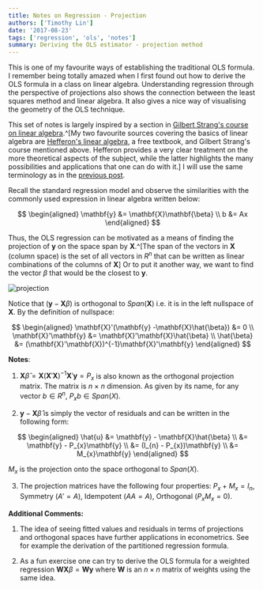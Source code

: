 ```yaml
---
title: Notes on Regression - Projection
authors: ['Timothy Lin']
date: '2017-08-23'
tags: ['regression', 'ols', 'notes']
summary: Deriving the OLS estimator - projection method
---
```


This is one of my favourite ways of establishing the traditional OLS formula. I remember being totally amazed when I first found out how to derive the OLS formula in a class on linear algebra. Understanding regression through the perspective of projections also shows the connection between the least squares method and linear algebra. It also gives a nice way of visualising the geometry of the OLS technique.

This set of notes is largely inspired by a section in [Gilbert Strang's course on linear algebra](https://ocw.mit.edu/courses/mathematics/18-06-linear-algebra-spring-2010/index.htm).^[My two favourite sources covering the basics of linear algebra are [Hefferon's linear algebra](http://joshua.smcvt.edu/linearalgebra/), a free textbook, and Gilbert Strang's course mentioned above. Hefferon provides a very clear treatment on the more theoretical aspects of the subject, while the latter highlights the many possibilities and applications that one can do with it.] I will use the same terminology as in the [previous post](/blog/notes-on-regression-ols/).

Recall the standard regression model and observe the similarities with the commonly used expression in linear algebra written below:

$$
\begin{aligned}
\mathbf{y} &= \mathbf{X}\mathbf{\beta} \\
b &= Ax
\end{aligned}
$$

Thus, the OLS regression can be motivated as a means of finding the projection of $\mathbf{y}$ on the space span by $\mathbf{X}$.^[The span of the vectors in $\mathbf{X}$ (column space) is the set of all vectors in $R^{n}$ that can be written as linear combinations of the columns of $\mathbf{X}$] Or to put it another way, we want to find the vector $\beta$ that would be the closest to $\mathbf{y}$.

![projection](/static/img/projection_reg.png)

Notice that $(\mathbf{y} - \mathbf{X}\beta)$ is orthogonal to $Span (\mathbf{X})$ i.e. it is in the left nullspace of $\mathbf{X}$. By the definition of nullspace:

$$
\begin{aligned}
\mathbf{X}'(\mathbf{y} -\mathbf{X}\hat{\beta}) &= 0 \\
\mathbf{X}'\mathbf{y} &= \mathbf{X}'\mathbf{X}\hat{\beta} \\
\hat{\beta} &= (\mathbf{X}'\mathbf{X})^{-1}\mathbf{X}'\mathbf{y}
\end{aligned}
$$

**Notes**:

1. $\mathbf{X}\hat{\beta} = \mathbf{X}(\mathbf{X}'\mathbf{X})^{-1}\mathbf{X}'\mathbf{y} = P_{x}$ is also known as the orthogonal projection matrix. The matrix is $n~\times~n$ dimension. As given by its name, for any vector $b \in R^{n}$, $P_{x}b \in Span(X)$.

2. $\mathbf{y} - \mathbf{X}\hat{\beta}$ is simply the vector of residuals and can be written in the following form:

$$
\begin{aligned}
\hat{u} &= \mathbf{y} - \mathbf{X}\hat{\beta} \\
&= \mathbf{y} - P_{x}\mathbf{y} \\
&= (I_{n} - P_{x})\mathbf{y} \\
&= M_{x}\mathbf{y}
\end{aligned}
$$

$M_{x}$ is the projection onto the space orthogonal to $Span(X)$.

3. The projection matrices have the following four properties: $P_{x} + M_{x} = I_{n}$, Symmetry ($A'=A$), Idempotent ($AA=A$), Orthogonal ($P_{x}M_{x} = 0$).

**Additional Comments:**

1. The idea of seeing fitted values and residuals in terms of projections and orthogonal spaces have further applications in econometrics. See for example the derivation of the partitioned regression formula.

2. As a fun exercise one can try to derive the OLS formula for a weighted regression $\mathbf{W}\mathbf{X}\beta = \mathbf{W}\mathbf{y}$ where $\mathbf{W}$ is an $n \times n$ matrix of weights using the same idea.
